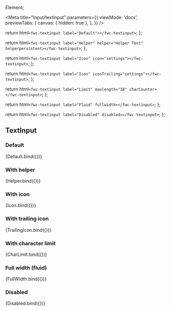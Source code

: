 Element;

<Meta
  title="Input/textinput"
  parameters={{
    viewMode: 'docs',
    previewTabs: {
      canvas: { hidden: true },
    },
  }}
/>

  return html`<fwc-textinput label="Default"></fwc-textinput>`;
};

  return html`<fwc-textinput label="Helper" helper="Helper Text" helperpersistent></fwc-textinput>`;
};

  return html`<fwc-textinput label="Icon" icon="settings"></fwc-textinput>`;
};

  return html`<fwc-textinput label="Icon" iconTrailing="settings"></fwc-textinput>`;
};

  return html`<fwc-textinput label="Limit" maxlength="18" charCounter></fwc-textinput>`;
};

  return html`<fwc-textinput label="Fluid" fullwidth></fwc-textinput>`;
};

  return html`<fwc-textinput label="Disabled" disabled></fwc-textinput>`;
};

## TextInput

### Default

<Canvas>
  <Story name="default" args={{}}>
    {Default.bind({})}
  </Story>
</Canvas>

### With helper

<Canvas>
  <Story name="helper" args={{}}>
    {Helper.bind({})}
  </Story>
</Canvas>

### With icon

<Canvas>
  <Story name="icon" args={{}}>
    {Icon.bind({})}
  </Story>
</Canvas>

### With trailing icon

<Canvas>
  <Story name="trailing-icon" args={{}}>
    {TrailingIcon.bind({})}
  </Story>
</Canvas>

### With character limit

<Canvas>
  <Story name="limit" args={{}}>
    {CharLimit.bind({})}
  </Story>
</Canvas>

### Full width (fluid)

<Canvas>
  <Story name="full" args={{}}>
    {FullWidth.bind({})}
  </Story>
</Canvas>

### Disabled

<Canvas>
  <Story name="disabled" args={{}}>
    {Disabled.bind({})}
  </Story>
</Canvas>

